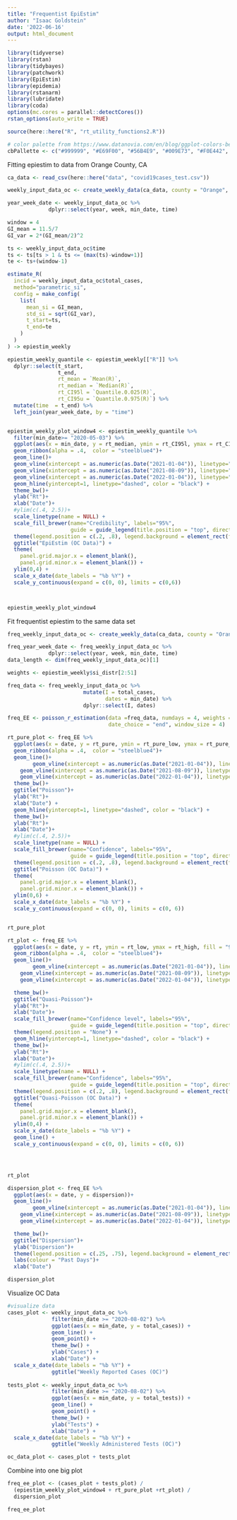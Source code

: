 ```yaml
---
title: "Frequentist EpiEstim"
author: "Isaac Goldstein"
date: '2022-06-16'
output: html_document
---
```

```r
library(tidyverse)
library(rstan)
library(tidybayes)
library(patchwork)
library(EpiEstim)
library(epidemia)
library(rstanarm)
library(lubridate)
library(coda)
options(mc.cores = parallel::detectCores())
rstan_options(auto_write = TRUE)

source(here::here("R", "rt_utility_functions2.R"))

# color palette from https://www.datanovia.com/en/blog/ggplot-colors-best-tricks-you-will-love/
cbPallette <- c("#999999", "#E69F00", "#56B4E9", "#009E73", "#F0E442", "#0072B2", "#D55E00", "#CC79A7")

```

Fitting epiestim to data from Orange County, CA
```r
ca_data <- read_csv(here::here("data", "covid19cases_test.csv"))

weekly_input_data_oc <- create_weekly_data(ca_data, county = "Orange", start_sunday = "2020-07-05")

year_week_date <- weekly_input_data_oc %>%
             dplyr::select(year, week, min_date, time)

window = 4
GI_mean = 11.5/7
GI_var = 2*(GI_mean/2)^2

ts <- weekly_input_data_oc$time
ts <- ts[ts > 1 & ts <= (max(ts)-window+1)]
te <- ts+(window-1)

estimate_R(
  incid = weekly_input_data_oc$total_cases,
  method="parametric_si",
  config = make_config(
    list(
      mean_si = GI_mean,
      std_si = sqrt(GI_var),
      t_start=ts,
      t_end=te
    )
  )
) -> epiestim_weekly

epiestim_weekly_quantile <- epiestim_weekly[["R"]] %>%
  dplyr::select(t_start,
                t_end,
                rt_mean = `Mean(R)`, 
                rt_median = `Median(R)`,
                rt_CI95l = `Quantile.0.025(R)`,
                rt_CI95u = `Quantile.0.975(R)`) %>%
  mutate(time  = t_end) %>%
  left_join(year_week_date, by = "time")


epiestim_weekly_plot_window4 <- epiestim_weekly_quantile %>%
  filter(min_date>= "2020-05-03") %>%
  ggplot(aes(x = min_date, y = rt_median, ymin = rt_CI95l, ymax = rt_CI95u, fill = "95% Credible"))+
  geom_ribbon(alpha = .4,  color = "steelblue4")+
  geom_line()+
  geom_vline(xintercept = as.numeric(as.Date("2021-01-04")), linetype="solid", color = "grey") +
  geom_vline(xintercept = as.numeric(as.Date("2021-08-09")), linetype="solid", color = "grey") +
  geom_vline(xintercept = as.numeric(as.Date("2022-01-04")), linetype="solid", color = "grey") +
  geom_hline(yintercept=1, linetype="dashed", color = "black") +
  theme_bw()+
  ylab("Rt")+
  xlab("Date")+
  #ylim(c(.4, 2.5))+
  scale_linetype(name = NULL) +
  scale_fill_brewer(name="Credibility", labels="95%", 
                    guide = guide_legend(title.position = "top", direction = "horizontal"))+
  theme(legend.position = c(.2, .8), legend.background = element_rect(fill="transparent"))+
  ggtitle("EpiEstim (OC Data)") +
  theme(
    panel.grid.major.x = element_blank(),
    panel.grid.minor.x = element_blank()) +
  ylim(0,4) +
  scale_x_date(date_labels = "%b %Y") +
  scale_y_continuous(expand = c(0, 0), limits = c(0,6)) 



epiestim_weekly_plot_window4

```

Fit frequentist epiestim to the same data set
```r
freq_weekly_input_data_oc <- create_weekly_data(ca_data, county = "Orange", start_sunday = "2020-06-12")

freq_year_week_date <- freq_weekly_input_data_oc %>%
             dplyr::select(year, week, min_date, time)
data_length <- dim(freq_weekly_input_data_oc)[1]

weights <- epiestim_weekly$si_distr[2:51]

freq_data <- freq_weekly_input_data_oc %>%
                        mutate(I = total_cases, 
                               dates = min_date) %>%
                        dplyr::select(I, dates)

freq_EE <- poisson_r_estimation(data =freq_data, numdays = 4, weights = weights, 
                                date_choice = "end", window_size = 4)

rt_pure_plot <- freq_EE %>%
  ggplot(aes(x = date, y = rt_pure, ymin = rt_pure_low, ymax = rt_pure_high, fill = "95% Confidence"))+
  geom_ribbon(alpha = .4,  color = "steelblue4")+
  geom_line()+
        geom_vline(xintercept = as.numeric(as.Date("2021-01-04")), linetype="solid", color = "grey") +
    geom_vline(xintercept = as.numeric(as.Date("2021-08-09")), linetype="solid", color = "grey") +
    geom_vline(xintercept = as.numeric(as.Date("2022-01-04")), linetype="solid", color = "grey") +
  theme_bw()+
  ggtitle("Poisson")+
  ylab("Rt")+
  xlab("Date") +
  geom_hline(yintercept=1, linetype="dashed", color = "black") +
  theme_bw()+
  ylab("Rt")+
  xlab("Date")+
  #ylim(c(.4, 2.5))+
  scale_linetype(name = NULL) +
  scale_fill_brewer(name="Confidence", labels="95%", 
                    guide = guide_legend(title.position = "top", direction = "horizontal"))+
  theme(legend.position = c(.2, .8), legend.background = element_rect(fill="transparent"))+
  ggtitle("Poisson (OC Data)") +
  theme(
    panel.grid.major.x = element_blank(),
    panel.grid.minor.x = element_blank()) +
  ylim(0,6) +
  scale_x_date(date_labels = "%b %Y") +
  scale_y_continuous(expand = c(0, 0), limits = c(0, 6)) 


rt_pure_plot

rt_plot <- freq_EE %>%
  ggplot(aes(x = date, y = rt, ymin = rt_low, ymax = rt_high, fill = "95% Confidence"))+
  geom_ribbon(alpha = .4,  color = "steelblue4")+
  geom_line()+
        geom_vline(xintercept = as.numeric(as.Date("2021-01-04")), linetype="solid", color = "grey") +
    geom_vline(xintercept = as.numeric(as.Date("2021-08-09")), linetype="solid", color = "grey") +
    geom_vline(xintercept = as.numeric(as.Date("2022-01-04")), linetype="solid", color = "grey") +

  theme_bw()+
  ggtitle("Quasi-Poisson")+
  ylab("Rt")+
  xlab("Date")+
  scale_fill_brewer(name="Confidence level", labels="95%", 
                    guide = guide_legend(title.position = "top", direction = "horizontal"))+
  theme(legend.position = "None") +
  geom_hline(yintercept=1, linetype="dashed", color = "black") +
  theme_bw()+
  ylab("Rt")+
  xlab("Date")+
  #ylim(c(.4, 2.5))+
  scale_linetype(name = NULL) +
  scale_fill_brewer(name="Confidence", labels="95%", 
                    guide = guide_legend(title.position = "top", direction = "horizontal"))+
  theme(legend.position = c(.2, .8), legend.background = element_rect(fill="transparent"))+
  ggtitle("Quasi-Poisson (OC Data)") +
  theme(
    panel.grid.major.x = element_blank(),
    panel.grid.minor.x = element_blank()) +
  ylim(0,4) +
  scale_x_date(date_labels = "%b %Y") +
  geom_line() +
  scale_y_continuous(expand = c(0, 0), limits = c(0, 6)) 




rt_plot

dispersion_plot <- freq_EE %>%
  ggplot(aes(x = date, y = dispersion))+
  geom_line()+
        geom_vline(xintercept = as.numeric(as.Date("2021-01-04")), linetype="solid", color = "grey") +
    geom_vline(xintercept = as.numeric(as.Date("2021-08-09")), linetype="solid", color = "grey") +
    geom_vline(xintercept = as.numeric(as.Date("2022-01-04")), linetype="solid", color = "grey") +

  theme_bw()+
  ggtitle("Dispersion")+
  ylab("Dispersion")+
  theme(legend.position = c(.25, .75), legend.background = element_rect(fill="transparent"))+
  labs(colour = "Past Days")+
  xlab("Date") 

dispersion_plot

```

Visualize OC Data
```r
#visualize data
cases_plot <- weekly_input_data_oc %>%
              filter(min_date >= "2020-08-02") %>%
              ggplot(aes(x = min_date, y = total_cases)) +
              geom_line() +
              geom_point() +
              theme_bw() +
              ylab("Cases") +
              xlab("Date") +
  scale_x_date(date_labels = "%b %Y") +
              ggtitle("Weekly Reported Cases (OC)")
              
tests_plot <- weekly_input_data_oc %>%
              filter(min_date >= "2020-08-02") %>%
              ggplot(aes(x = min_date, y = total_tests)) +
              geom_line() +
              geom_point() +
              theme_bw() +
              ylab("Tests") +
              xlab("Date") +
  scale_x_date(date_labels = "%b %Y") +
              ggtitle("Weekly Administered Tests (OC)")

oc_data_plot <- cases_plot + tests_plot
```

Combine into one big plot
```r
freq_ee_plot <- (cases_plot + tests_plot) /
  (epiestim_weekly_plot_window4 + rt_pure_plot +rt_plot) / 
  dispersion_plot

freq_ee_plot
```
